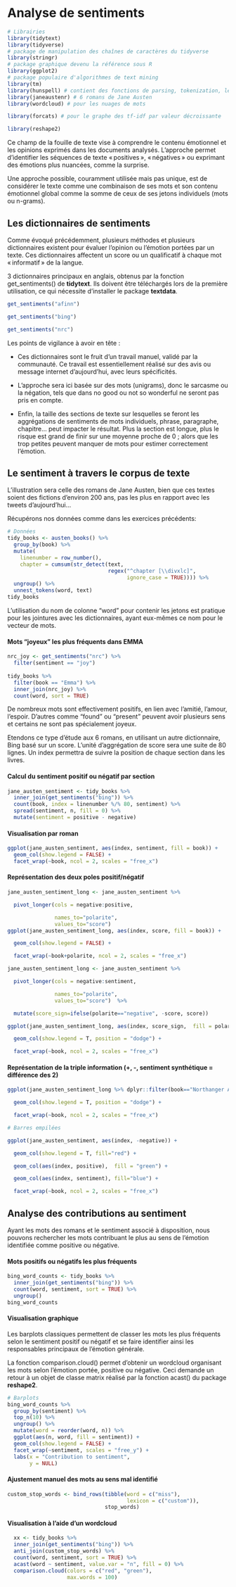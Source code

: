 # Analyse de sentiments

```r
# Librairies 
library(tidytext) 
library(tidyverse)
# package de manipulation des chaînes de caractères du tidyverse 
library(stringr)  
# package graphique devenu la référence sous R 
library(ggplot2)  
# package populaire d'algorithmes de text mining 
library(tm)  
library(hunspell) # contient des fonctions de parsing, tokenization, lemmatisation... 
library(janeaustenr) # 6 romans de Jane Austen 
library(wordcloud) # pour les nuages de mots 

library(forcats) # pour le graphe des tf-idf par valeur décroissante 

library(reshape2)
```

Ce champ de la fouille de texte vise à comprendre le contenu émotionnel et les opinions exprimés dans les documents analysés. L'approche permet d'identifier les séquences de texte « positives », « négatives » ou exprimant des émotions plus nuancées, comme la surprise.  

Une approche possible, couramment utilisée mais pas unique, est de considérer le texte comme une combinaison de ses mots et son contenu émotionnel global comme la somme de ceux de ses jetons individuels (mots ou n-grams). 

## Les dictionnaires de sentiments

Comme évoqué précédemment, plusieurs méthodes et plusieurs dictionnaires existent pour évaluer l'opinion ou l'émotion portées par un texte. Ces dictionnaires affectent un score ou un qualificatif à chaque mot « informatif » de la langue.  

3 dictionnaires principaux en anglais, obtenus par la fonction get_sentiments() de **tidytext**. Ils doivent être téléchargés lors de la première utilisation, ce qui nécessite d'installer le package **textdata**. 

```r
get_sentiments("afinn") 
```

```r
get_sentiments("bing") 
```

```r
get_sentiments("nrc") 
```

Les points de vigilance à avoir en tête : 

-   Ces dictionnaires sont le fruit d'un travail manuel, validé par la communauté. Ce travail est essentiellement réalisé sur des avis ou message internet d'aujourd'hui, avec leurs spécificités. 

-   L'approche sera ici basée sur des mots (unigrams), donc le sarcasme ou la négation, tels que dans no good ou not so wonderful ne seront pas pris en compte. 

<!-- -->

-   Enfin, la taille des sections de texte sur lesquelles se feront les aggrégations de sentiments de mots individuels, phrase, paragraphe, chapitre\... peut impacter le résultat. Plus la section est longue, plus le risque est grand de finir sur une moyenne proche de 0 ; alors que les trop petites peuvent manquer de mots pour estimer correctement l'émotion. 

## Le sentiment à travers le corpus de texte

L'illustration sera celle des romans de Jane Austen, bien que ces textes soient des fictions d'environ 200 ans, pas les plus en rapport avec les tweets d'aujourd'hui\... 

Récupérons nos données comme dans les exercices précédents:

```r
# Données 
tidy_books <- austen_books() %>% 
  group_by(book) %>% 
  mutate( 
    linenumber = row_number(), 
    chapter = cumsum(str_detect(text,  
                                regex("^chapter [\\divxlc]",  
                                      ignore_case = TRUE)))) %>% 
  ungroup() %>% 
  unnest_tokens(word, text) 
tidy_books
```

L'utilisation du nom de colonne "word" pour contenir les jetons est pratique pour les jointures avec les dictionnaires, ayant eux-mêmes ce nom pour le vecteur de mots. 

#### Mots "joyeux" les plus fréquents dans EMMA

```r

nrc_joy <- get_sentiments("nrc") %>%  
  filter(sentiment == "joy") 
 
tidy_books %>% 
  filter(book == "Emma") %>% 
  inner_join(nrc_joy) %>% 
  count(word, sort = TRUE) 
```

De nombreux mots sont effectivement positifs, en lien avec l'amitié, l'amour, l'espoir. D'autres comme "found" ou "present" peuvent avoir plusieurs sens et certains ne sont pas spécialement joyeux. 

Etendons ce type d'étude aux 6 romans, en utilisant un autre dictionnaire, Bing basé sur un score. L'unité d'aggrégation de score sera une suite de 80 lignes. Un index permettra de suivre la position de chaque section dans les livres. 

#### Calcul du sentiment positif ou négatif par section

```r
jane_austen_sentiment <- tidy_books %>% 
  inner_join(get_sentiments("bing")) %>% 
  count(book, index = linenumber %/% 80, sentiment) %>% 
  spread(sentiment, n, fill = 0) %>% 
  mutate(sentiment = positive - negative)
```

#### Visualisation par roman

```r
ggplot(jane_austen_sentiment, aes(index, sentiment, fill = book)) + 
  geom_col(show.legend = FALSE) + 
  facet_wrap(~book, ncol = 2, scales = "free_x")
```

#### Représentation des deux poles positif/négatif

```r
jane_austen_sentiment_long <- jane_austen_sentiment %>% 

  pivot_longer(cols = negative:positive, 

               names_to="polarite", 
               values_to="score") 
ggplot(jane_austen_sentiment_long, aes(index, score, fill = book)) + 

  geom_col(show.legend = FALSE) + 

  facet_wrap(~book+polarite, ncol = 2, scales = "free_x") 

jane_austen_sentiment_long <- jane_austen_sentiment %>% 

  pivot_longer(cols = negative:sentiment, 

               names_to="polarite", 
               values_to="score")  %>% 

  mutate(score_sign=ifelse(polarite=="negative", -score, score))  

ggplot(jane_austen_sentiment_long, aes(index, score_sign,  fill = polarite)) + 

  geom_col(show.legend = T, position = "dodge") + 

  facet_wrap(~book, ncol = 2, scales = "free_x") 
```

#### Représentation de la triple information (+, -, sentiment synthétique = différence des 2)

```r
ggplot(jane_austen_sentiment_long %>% dplyr::filter(book=="Northanger Abbey"), aes(index, score_sign,  fill = polarite)) + 

  geom_col(show.legend = T, position = "dodge") + 

  facet_wrap(~book, ncol = 2, scales = "free_x") 
```

```r
# Barres empilées 

ggplot(jane_austen_sentiment, aes(index, -negative)) + 

  geom_col(show.legend = T, fill="red") + 

  geom_col(aes(index, positive),  fill = "green") + 

  geom_col(aes(index, sentiment), fill="blue") + 

  facet_wrap(~book, ncol = 2, scales = "free_x") 
```

## Analyse des contributions au sentiment

Ayant les mots des romans et le sentiment associé à disposition, nous pouvons rechercher les mots contribuant le plus au sens de l'émotion identifiée comme positive ou négative.

#### Mots positifs ou négatifs les plus fréquents

```r
bing_word_counts <- tidy_books %>% 
  inner_join(get_sentiments("bing")) %>% 
  count(word, sentiment, sort = TRUE) %>% 
  ungroup() 
bing_word_counts
```

#### Visualisation graphique

Les barplots classiques permettent de classer les mots les plus fréquents selon le sentiment positif ou négatif et se faire identifier ainsi les responsables principaux de l'émotion générale. 

La fonction comparison.cloud() permet d'obtenir un wordcloud organisant les mots selon l'émotion portée, positive ou négative. Ceci demande un retour à un objet de classe matrix réalisé par la fonction acast() du package **reshape2**. 

```r
# Barplots 
bing_word_counts %>% 
  group_by(sentiment) %>% 
  top_n(10) %>% 
  ungroup() %>% 
  mutate(word = reorder(word, n)) %>% 
  ggplot(aes(n, word, fill = sentiment)) + 
  geom_col(show.legend = FALSE) + 
  facet_wrap(~sentiment, scales = "free_y") + 
  labs(x = "Contribution to sentiment", 
       y = NULL) 
```

#### Ajustement manuel des mots au sens mal identifié

```r
custom_stop_words <- bind_rows(tibble(word = c("miss"),   
                                      lexicon = c("custom")),  
                               stop_words)
```

#### Visualisation à l'aide d'un wordcloud

```r
  xx <- tidy_books %>% 
  inner_join(get_sentiments("bing")) %>% 
  anti_join(custom_stop_words) %>% 
  count(word, sentiment, sort = TRUE) %>% 
  acast(word ~ sentiment, value.var = "n", fill = 0) %>% 
  comparison.cloud(colors = c("red", "green"), 
                   max.words = 100)
```
